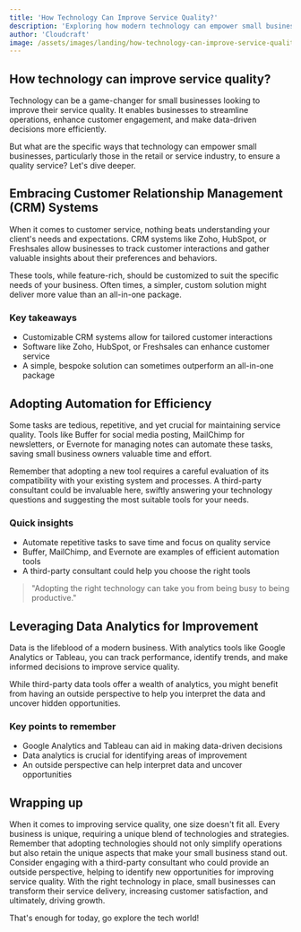 ```yaml
---
title: 'How Technology Can Improve Service Quality?'
description: 'Exploring how modern technology can empower small businesses to deliver an exceptional level of service quality'
author: 'Cloudcraft'
image: /assets/images/landing/how-technology-can-improve-service-quality.jpg
---
```


## How technology can improve service quality?

Technology can be a game-changer for small businesses looking to improve their service quality. It enables businesses to streamline operations, enhance customer engagement, and make data-driven decisions more efficiently.

But what are the specific ways that technology can empower small businesses, particularly those in the retail or service industry, to ensure a quality service? Let's dive deeper.

<ServicesBlurb />

## Embracing Customer Relationship Management (CRM) Systems

When it comes to customer service, nothing beats understanding your client's needs and expectations. CRM systems like Zoho, HubSpot, or Freshsales allow businesses to track customer interactions and gather valuable insights about their preferences and behaviors.

These tools, while feature-rich, should be customized to suit the specific needs of your business. Often times, a simpler, custom solution might deliver more value than an all-in-one package.

### Key takeaways 

 * Customizable CRM systems allow for tailored customer interactions
 * Software like Zoho, HubSpot, or Freshsales can enhance customer service
 * A simple, bespoke solution can sometimes outperform an all-in-one package

<GetStartedBlurb />

## Adopting Automation for Efficiency

Some tasks are tedious, repetitive, and yet crucial for maintaining service quality. Tools like Buffer for social media posting, MailChimp for newsletters, or Evernote for managing notes can automate these tasks, saving small business owners valuable time and effort.

Remember that adopting a new tool requires a careful evaluation of its compatibility with your existing system and processes. A third-party consultant could be invaluable here, swiftly answering your technology questions and suggesting the most suitable tools for your needs.

### Quick insights

 * Automate repetitive tasks to save time and focus on quality service
 * Buffer, MailChimp, and Evernote are examples of efficient automation tools
 * A third-party consultant could help you choose the right tools

<blockquote> "Adopting the right technology can take you from being busy to being productive." </blockquote>

## Leveraging Data Analytics for Improvement

Data is the lifeblood of a modern business. With analytics tools like Google Analytics or Tableau, you can track performance, identify trends, and make informed decisions to improve service quality.

While third-party data tools offer a wealth of analytics, you might benefit from having an outside perspective to help you interpret the data and uncover hidden opportunities.

### Key points to remember

 * Google Analytics and Tableau can aid in making data-driven decisions
 * Data analytics is crucial for identifying areas of improvement
 * An outside perspective can help interpret data and uncover opportunities

## Wrapping up

When it comes to improving service quality, one size doesn't fit all. Every business is unique, requiring a unique blend of technologies and strategies. Remember that adopting technologies should not only simplify operations but also retain the unique aspects that make your small business stand out. Consider engaging with a third-party consultant who could provide an outside perspective, helping to identify new opportunities for improving service quality. With the right technology in place, small businesses can transform their service delivery, increasing customer satisfaction, and ultimately, driving growth. 

That's enough for today, go explore the tech world!